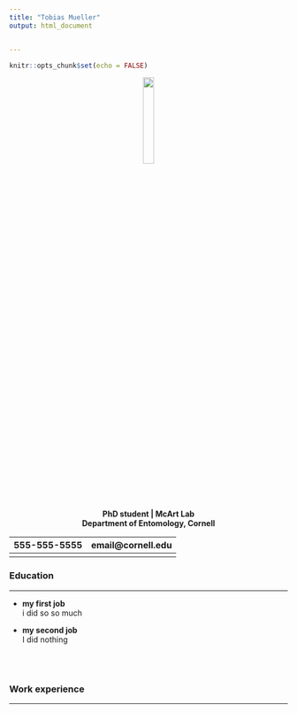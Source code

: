 ---
title: "Tobias Mueller"
output: html_document


---

```{r setup, include=FALSE}
knitr::opts_chunk$set(echo = FALSE)
```

 <center>![](https://knickoftime.net/wp-content/uploads/2014/06/bee-graphic-image.png){width=20%}</center> 


<center>   **PhD student | McArt Lab** </center>  
<center>   **Department of Entomology, Cornell
** </center>  

 
555-555-5555 | email@cornell.edu
-------------|-----------------
  |  
  
  



### Education

---

* **my first job**  
  i did so so much
  
* **my second job**  
I did nothing


<br>
<br>



### Work experience

---

